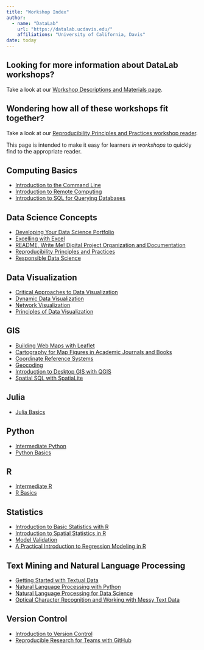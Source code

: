 ```yaml
---
title: "Workshop Index"
author:
  - name: "DataLab"
    url: "https://datalab.ucdavis.edu/"
    affiliations: "University of California, Davis"
date: today
---
```


<!--
github-repo: https://github.com/ucdavisdatalab/workshop_index
url: "https://ucdavisdatalab.github.io/workshop_index/"

lang: en-us

site: "bookdown::bookdown_site"
knit: "bookdown::render_book"
output:
  bookdown::gitbook:
    fig_caption: false
    config:
      toc:
        before: |
          <li><a href="https://datalab.ucdavis.edu/">
            <img src="https://datalab.ucdavis.edu/wp-content/uploads/2019/07/datalab-logo-full-color-rgb-1.png" style="height: 100%; width: 100%; object-fit: contain" />
          </a></li>
          <li><a href="./" style="font-size: 18px">UC Davis DataLab Workshops</a></li>
        after: |
          <a href="https://creativecommons.org/licenses/by-nc-sa/4.0/" target="_blank">
            <img alt="CC BY-SA 4.0" src="https://img.shields.io/badge/License-CC%20BY--NC--SA%204.0-lightgrey.svg" style="float: right; padding-right: 10px;" />
          </a>
        collapse: section
      sharing: no
      view: https://github.com/ucdavisdatalab/workshop_index/blob/main/%s
      edit: https://github.com/ucdavisdatalab/workshop_index/edit/main/%s
---
-->

::: {.callout-important}
## Looking for more information about DataLab workshops?

Take a look at our [Workshop Descriptions and Materials
page][datalab-workshops].

[datalab-workshops]: https://datalab.ucdavis.edu/workshops/descriptions/
:::

::: {.callout-tip}
## Wondering how all of these workshops fit together?

Take a look at our [Reproducibility Principles and Practices workshop
reader][repro].

[repro]: https://ucdavisdatalab.github.io/workshop_reproducible_research/
:::

This page is intended to make it easy for learners *in workshops* to quickly
find to the appropriate reader.


## Computing Basics

+ [Introduction to the Command
  Line](https://ucdavisdatalab.github.io/workshop_introduction_to_the_command_line/)
+ [Introduction to Remote
Computing](https://ucdavisdatalab.github.io/workshop_intro_to_remote_computing/chapters/index.html)
+ [Introduction to SQL for Querying
  Databases](https://ucdavisdatalab.github.io/workshop_intro_to_sql/)


## Data Science Concepts

+ [Developing Your Data Science
  Portfolio](https://ucdavisdatalab.github.io/workshop_portfolios/)
+ [Excelling with
  Excel](https://ucdavisdatalab.github.io/workshop_keeping_data_tidy/)
+ [README, Write Me! Digital Project Organization and
  Documentation](https://ucdavisdatalab.github.io/workshop_how-to-data-documentation/)
+ [Reproducibility Principles and
  Practices](https://ucdavisdatalab.github.io/workshop_reproducible_research/)
+ [Responsible Data
  Science](https://ucdavisdatalab.github.io/responsible-data-science/)

## Data Visualization

+ [Critical Approaches to Data
  Visualization](https://ucdavisdatalab.github.io/workshop_critical_data_viz/)
+ [Dynamic Data
  Visualization](https://ucdavisdatalab.github.io/workshop_dynamic_data_viz)
+ [Network Visualization](https://ucdavisdatalab.github.io/workshop_network_viz/)
+ [Principles of Data
  Visualization](https://ucdavisdatalab.github.io/workshop_data_viz_principles/)

## GIS

+ [Building Web Maps with Leaflet](https://ucdavisdatalab.github.io/workshop_web_maps/)
+ [Cartography for Map Figures in Academic Journals and
  Books](https://github.com/MicheleTobias/Workshop-Cartography-Journal-Figures)
+ [Coordinate Reference
  Systems](https://ucdavisdatalab.github.io/workshop_coordinate_reference_systems/)
+ [Geocoding](https://github.com/MicheleTobias/geocoding-workshop)
+ [Introduction to Desktop GIS with
  QGIS](https://ucdavisdatalab.github.io/Intro-to-Desktop-GIS-with-QGIS/)
+ [Spatial SQL with SpatiaLite](https://github.com/ucdavisdatalab/Spatial_SQL)

## Julia

+ [Julia
  Basics](https://ucjug.github.io/workshop_julia_basics/)

## Python

+ [Intermediate
  Python](https://ucdavisdatalab.github.io/workshop_intermediate_python)
+ [Python
  Basics](https://ucdavisdatalab.github.io/workshop_python_basics)

## R

+ [Intermediate R](https://ucdavisdatalab.github.io/workshop_intermediate_r/)
+ [R Basics](https://ucdavisdatalab.github.io/workshop_r_basics/)

## Statistics

+ [Introduction to Basic Statistics with
  R](https://ucdavisdatalab.github.io/basic_stats_r_1/)
+ [Introduction to Spatial Statistics in
  R](https://ucdavisdatalab.github.io/workshop-spatial-stats/)
+ [Model
  Validation](https://ucdavisdatalab.github.io/workshop-model-validation/)
+ [A Practical Introduction to Regression Modeling in
  R](https://ucdavisdatalab.github.io/workshop_regression/)

## Text Mining and Natural Language Processing

+ [Getting Started with Textual
  Data](https://ucdavisdatalab.github.io/workshop_getting_started_with_textual_data/)
+ [Natural Language Processing with
  Python](https://ucdavisdatalab.github.io/workshop_nlp_with_python/)
+ [Natural Language Processing for Data
  Science](https://ucdavisdatalab.github.io/workshop_nlp_reader/chapters/index.html#)
+ [Optical Character Recognition and Working with Messy Text
  Data](https://ucdavisdatalab.github.io/workshop_ocr_python)

## Version Control

+ [Introduction to Version
  Control](https://ucdavisdatalab.github.io/workshop_introduction_to_version_control/)
+ [Reproducible Research for Teams with
  GitHub](https://ucdavisdatalab.github.io/workshop_git_for_teams/)

